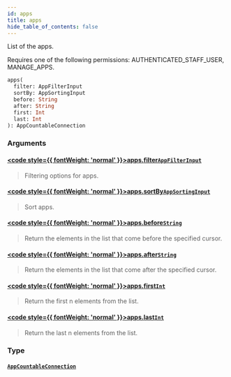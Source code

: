 ```yaml
---
id: apps
title: apps
hide_table_of_contents: false
---
```








List of the apps.

Requires one of the following permissions: AUTHENTICATED_STAFF_USER, MANAGE_APPS.

```graphql
apps(
  filter: AppFilterInput
  sortBy: AppSortingInput
  before: String
  after: String
  first: Int
  last: Int
): AppCountableConnection
```


### Arguments

#### [<code style={{ fontWeight: 'normal' }}>apps.<b>filter</b></code>](#)<Bullet />[`AppFilterInput`](../../../developer/api-reference/inputs/app-filter-input) <Badge class="secondary" text="input"/>
> Filtering options for apps.
> 

#### [<code style={{ fontWeight: 'normal' }}>apps.<b>sortBy</b></code>](#)<Bullet />[`AppSortingInput`](../../../developer/api-reference/inputs/app-sorting-input) <Badge class="secondary" text="input"/>
> Sort apps.
> 

#### [<code style={{ fontWeight: 'normal' }}>apps.<b>before</b></code>](#)<Bullet />[`String`](../../../developer/api-reference/scalars/string) <Badge class="secondary" text="scalar"/>
> Return the elements in the list that come before the specified cursor.
> 

#### [<code style={{ fontWeight: 'normal' }}>apps.<b>after</b></code>](#)<Bullet />[`String`](../../../developer/api-reference/scalars/string) <Badge class="secondary" text="scalar"/>
> Return the elements in the list that come after the specified cursor.
> 

#### [<code style={{ fontWeight: 'normal' }}>apps.<b>first</b></code>](#)<Bullet />[`Int`](../../../developer/api-reference/scalars/int) <Badge class="secondary" text="scalar"/>
> Return the first n elements from the list.
> 

#### [<code style={{ fontWeight: 'normal' }}>apps.<b>last</b></code>](#)<Bullet />[`Int`](../../../developer/api-reference/scalars/int) <Badge class="secondary" text="scalar"/>
> Return the last n elements from the list.
> 

### Type

#### [`AppCountableConnection`](../../../developer/api-reference/objects/app-countable-connection) <Badge class="secondary" text="object"/>
> 
> 





